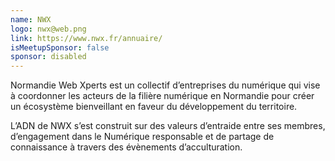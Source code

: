 ```yaml
---
name: NWX
logo: nwx@web.png
link: https://www.nwx.fr/annuaire/
isMeetupSponsor: false
sponsor: disabled
---
```


Normandie Web Xperts est un collectif d’entreprises du numérique qui vise à
coordonner les acteurs de la filière numérique en Normandie pour créer un
écosystème bienveillant en faveur du développement du territoire.

L’ADN de NWX s’est construit sur des valeurs d’entraide entre ses membres,
d’engagement dans le Numérique responsable et de partage de connaissance à
travers des évènements d’acculturation.

